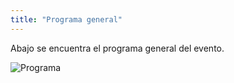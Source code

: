 ---
title: "Programa general"
---

Abajo se encuentra el programa general del evento.

<img src="imagenes/prog_general.png" alt="Programa">


